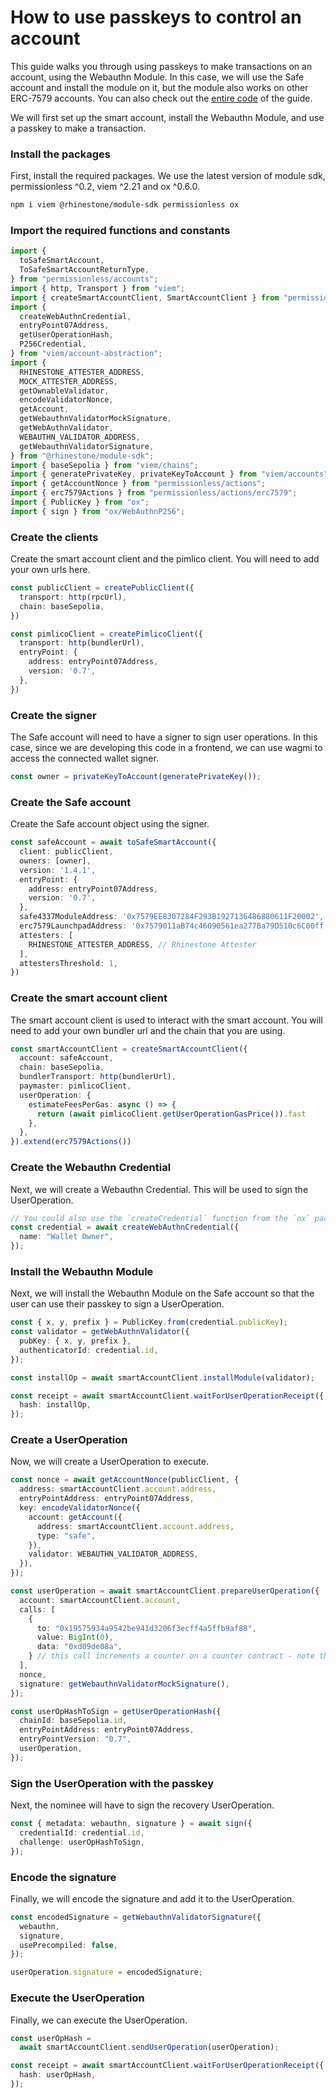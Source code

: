 
# How to use passkeys to control an account

This guide walks you through using passkeys to make transactions on an account, using the Webauthn Module. In this case, we will use the Safe account and install the module on it, but the module also works on other ERC-7579 accounts. You can also check out the [entire code](https://github.com/rhinestonewtf/module-sdk-demos/blob/main/src/app/webauthn/page.tsx) of the guide.

We will first set up the smart account, install the Webauthn Module, and use a passkey to make a transaction.

<Steps>

### Install the packages

First, install the required packages. We use the latest version of module sdk, permissionless ^0.2, viem ^2.21 and ox ^0.6.0.

```sh npm2yarn
npm i viem @rhinestone/module-sdk permissionless ox
```

### Import the required functions and constants

```typescript copy
import {
  toSafeSmartAccount,
  ToSafeSmartAccountReturnType,
} from "permissionless/accounts";
import { http, Transport } from "viem";
import { createSmartAccountClient, SmartAccountClient } from "permissionless";
import {
  createWebAuthnCredential,
  entryPoint07Address,
  getUserOperationHash,
  P256Credential,
} from "viem/account-abstraction";
import {
  RHINESTONE_ATTESTER_ADDRESS,
  MOCK_ATTESTER_ADDRESS,
  getOwnableValidator,
  encodeValidatorNonce,
  getAccount,
  getWebauthnValidatorMockSignature,
  getWebAuthnValidator,
  WEBAUTHN_VALIDATOR_ADDRESS,
  getWebauthnValidatorSignature,
} from "@rhinestone/module-sdk";
import { baseSepolia } from "viem/chains";
import { generatePrivateKey, privateKeyToAccount } from "viem/accounts";
import { getAccountNonce } from "permissionless/actions";
import { erc7579Actions } from "permissionless/actions/erc7579";
import { PublicKey } from "ox";
import { sign } from "ox/WebAuthnP256";
```

### Create the clients

Create the smart account client and the pimlico client. You will need to add your own urls here.

```typescript copy
const publicClient = createPublicClient({
  transport: http(rpcUrl),
  chain: baseSepolia,
})

const pimlicoClient = createPimlicoClient({
  transport: http(bundlerUrl),
  entryPoint: {
    address: entryPoint07Address,
    version: '0.7',
  },
})
```

### Create the signer

The Safe account will need to have a signer to sign user operations. In this case, since we are developing this code in a frontend, we can use wagmi to access the connected wallet signer.

```typescript copy
const owner = privateKeyToAccount(generatePrivateKey());
```

### Create the Safe account

Create the Safe account object using the signer. 

```typescript copy
const safeAccount = await toSafeSmartAccount({
  client: publicClient,
  owners: [owner],
  version: '1.4.1',
  entryPoint: {
    address: entryPoint07Address,
    version: '0.7',
  },
  safe4337ModuleAddress: '0x7579EE8307284F293B1927136486880611F20002',
  erc7579LaunchpadAddress: '0x7579011aB74c46090561ea277Ba79D510c6C00ff',
  attesters: [
    RHINESTONE_ATTESTER_ADDRESS, // Rhinestone Attester
  ],
  attestersThreshold: 1,
})
```

### Create the smart account client

The smart account client is used to interact with the smart account. You will need to add your own bundler url and the chain that you are using.

```typescript copy
const smartAccountClient = createSmartAccountClient({
  account: safeAccount,
  chain: baseSepolia,
  bundlerTransport: http(bundlerUrl),
  paymaster: pimlicoClient,
  userOperation: {
    estimateFeesPerGas: async () => {
      return (await pimlicoClient.getUserOperationGasPrice()).fast
    },
  },
}).extend(erc7579Actions())
```

### Create the Webauthn Credential

Next, we will create a Webauthn Credential. This will be used to sign the UserOperation.

```typescript copy
// You could also use the `createCredential` function from the `ox` package to create the credential.
const credential = await createWebAuthnCredential({
  name: "Wallet Owner",
});
```

### Install the Webauthn Module

Next, we will install the Webauthn Module on the Safe account so that the user can use their passkey to sign a UserOperation.

```typescript copy
const { x, y, prefix } = PublicKey.from(credential.publicKey);
const validator = getWebAuthnValidator({
  pubKey: { x, y, prefix },
  authenticatorId: credential.id,
});

const installOp = await smartAccountClient.installModule(validator);

const receipt = await smartAccountClient.waitForUserOperationReceipt({
  hash: installOp,
});
```

### Create a UserOperation

Now, we will create a UserOperation to execute.

```typescript copy
const nonce = await getAccountNonce(publicClient, {
  address: smartAccountClient.account.address,
  entryPointAddress: entryPoint07Address,
  key: encodeValidatorNonce({
    account: getAccount({
      address: smartAccountClient.account.address,
      type: "safe",
    }),
    validator: WEBAUTHN_VALIDATOR_ADDRESS,
  }),
});

const userOperation = await smartAccountClient.prepareUserOperation({
  account: smartAccountClient.account,
  calls: [
    {
      to: "0x19575934a9542be941d3206f3ecff4a5ffb9af88",
      value: BigInt(0),
      data: "0xd09de08a",
    } // this call increments a counter on a counter contract - note that this contract might need to be deployed depending on which network this is used on
  ],
  nonce,
  signature: getWebauthnValidatorMockSignature(),
});

const userOpHashToSign = getUserOperationHash({
  chainId: baseSepolia.id,
  entryPointAddress: entryPoint07Address,
  entryPointVersion: "0.7",
  userOperation,
});
```

### Sign the UserOperation with the passkey

Next, the nominee will have to sign the recovery UserOperation.

```typescript copy
const { metadata: webauthn, signature } = await sign({
  credentialId: credential.id,
  challenge: userOpHashToSign,
});
```

### Encode the signature

Finally, we will encode the signature and add it to the UserOperation.

```typescript copy
const encodedSignature = getWebauthnValidatorSignature({
  webauthn,
  signature,
  usePrecompiled: false,
});

userOperation.signature = encodedSignature;
```

### Execute the UserOperation

Finally, we can execute the UserOperation.

```typescript copy
const userOpHash =
  await smartAccountClient.sendUserOperation(userOperation);

const receipt = await smartAccountClient.waitForUserOperationReceipt({
  hash: userOpHash,
});
```

</Steps>
